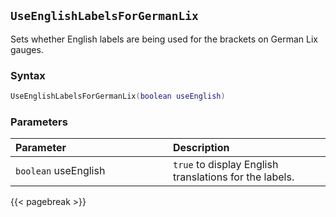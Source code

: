 ## `UseEnglishLabelsForGermanLix`

Sets whether English labels are being used for the brackets on German Lix gauges.

### Syntax {-}

``` .lua
UseEnglishLabelsForGermanLix(boolean useEnglish)
```


### Parameters {-}

**Parameter** | **Description**
| :-- | :-- |
|`boolean` useEnglish | `true` to display English translations for the labels. |


{{< pagebreak >}}